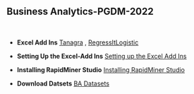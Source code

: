 <h2>Business Analytics-PGDM-2022</h2>
<p>&nbsp;</p>

<ul>
<li>
<p><strong>Excel Add Ins</strong> <a href="http://eric.univ-lyon2.fr/~ricco/tanagra/en/tanagra.html" target="_blank" rel="noopener">Tanagra</a> ,  <a href="https://regressit.com/regressitlogistic.html" target="_blank" rel="noopener">RegressItLogistic</a>  </p>
</li>
</ul>


<ul>
<li>
<p><strong>Setting Up the Excel-Add Ins</strong> <a href="Excel Add-ins.htm">Setting up the Excel Add Ins</a> </p>
</li>
</ul>

<ul>
<li>
<p><strong>Installing RapidMiner Studio</strong> <a href="https://docs.rapidminer.com/9.9/studio/installation/" target="_blank" rel="noopener">Installing RapidMiner Studio</a> </p>
</li>
</ul>


<ul>
<li>
<p><strong>Download Datsets</strong> <a href="https://cutt.ly/fI3nKwD" download>BA Datasets</a> </p>
</li>
</ul>





 

